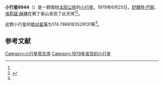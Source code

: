 {{Infobox planet
| bgcolour = #FFFFC0
| name = 6944
| symbol = 
| image = 
| caption = 
| discovery = yes
| discovery_ref = 
| discoverer = [[舒爾特·巴斯|舒爾特·巴斯]]、[[埃莉諾·赫琳|埃莉諾·赫琳]]
| discovery_site = [[赛丁泉山|赛丁泉山]] 
| discovered = 1979年6月25日
| designations = yes
| mp_name = 
| named_after = 
| alt_names = 
| mp_category = [[主带小行星|主带小行星]]
| orbit_ref = <ref name="a">[http://ssd.jpl.nasa.gov/sbdb.cgi?sstr=6944 6944] {{Wayback|url=http://ssd.jpl.nasa.gov/sbdb.cgi?sstr=6944 |date=20110609182725 }}，小行星數據庫瀏覽器（JPL Small-Body Database Browser）－[[美国国家航空航天局|美国国家航空航天局]]喷气推进实验室</ref>
| epoch = 2456400.5 (2013年4月18日更新)
| aphelion = {{convert|2.636601485454826|AU|km|3|abbr=on|lk=out}}
| perihelion = {{convert|1.994681443658366|AU|km|3|abbr=on}}
| semimajor = {{convert|2.315641464556596|AU|km|3|abbr=on}}
| eccentricity = 0.138605231
| period = 1287.079589 [[日|日]]<br />3.52[[儒略年|儒略年]]
| avg_speed = 
| inclination = 7.663105559821291
| asc_node = 122.3204233384461
| mean_anomaly = 
| arg_peri = 174.7868183529131
| satellites = 
| physical_characteristics = yes
| dimensions = 
| mass = 
| density = 
| surface_grav = 
| escape_velocity = 
| sidereal_day = 
| axial_tilt = 
| pole_ecliptic_lat = 
| pole_ecliptic_lon = 
| albedo = 
| temperatures= 
| temp_name1 = 
| mean_temp_1 = 
| max_temp_1 = 
| temp_name2 = 
| max_temp_2 = 
| spectral_type = 
| abs_magnitude = 174.7868183529131
}}

'''小行星6944'''（{{lang-en|6944}}）是一颗围绕[[太阳|太阳]][[公转|公转]]的[[小行星|小行星]]。1979年6月25日，[[舒爾特·巴斯|舒爾特·巴斯]]、[[埃莉諾·赫琳|埃莉諾·赫琳]]在赛丁泉山发现了此天体<ref name="a" /><ref>{{cite news|title=小行星列表|url=http://cfa-www.harvard.edu/iau/lists/NumberedMPs.txt|accessdate=2013-07-08|newspaper=哈佛大学|archive-date=2008-05-17|archive-url=https://web.archive.org/web/20080517010638/http://cfa-www.harvard.edu/iau/lists/NumberedMPs.txt|dead-url=no}}</ref>。

这颗小行星的[[绝对星等|绝对星等]]为174.7868183529131等<ref name="a" />。

==参考文献==
{{reflist}}
{{Minor Planet Number|[[小行星6943|小行星6943]]|[[小行星6945|小行星6945]]}}

{{小天体}}

[[Category:小行星带天体|Category:小行星带天体]]
[[Category:1979年发现的小行星|Category:1979年发现的小行星]]

{{asteroid-stub}}